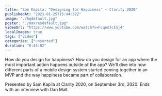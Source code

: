```yaml
---
title: "Sam Kapila: “Designing for Happiness” — Clarity 2020"
publishedAt: "2021-01-25T15:44:32Z"
image: "./hqdefault.jpg"
poster: "./maxresdefault.jpg"
videoUrl: "https://www.youtube.com/watch?v=hcqed7cIhj4"
localImages: true
tags: ["video"]
categories: ["unsorted"]
duration: "0:43:02"
---
```

How do you design for happiness? How do you design for an app where the most important action happens outside of the app? We'll dive into how different parts of a mobile design system started coming together in an MVP and the way happiness became part of collaboration. 

Presented by Sam Kapila at Clarity 2020, on September 3rd, 2020. Ends with an interview with Dan Mall.
